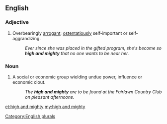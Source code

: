 ==English==

===Adjective===
{{en-adj|head=[[high]] [[and]] [[mighty]]|[[high and mightier]] or '''more high and mighty'''|[[high and mightiest]] or '''most high and mighty'''}}
# {{context|idiomatic|lang=en}} Overbearingly [[arrogant]]; [[ostentatiously]] self-important or self-aggrandizing.
#: ''Ever since she was placed in the gifted program, she's become so '''high and mighty''' that no one wants to be near her.''

===Noun===
{{en-noun|head=-|pl=[[high]] [[and]] [[mighty]]}} 

# {{context|idiomatic|lang=en}} A social or economic group wielding undue power, influence or economic clout.
#: ''The '''high and mighty''' are to be found at the Fairlawn Country Club on pleasant afternoons.''

[[Category:English plurals]]

[[et:high and mighty]]
[[my:high and mighty]]